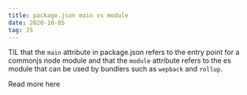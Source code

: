 ```yaml
---
title: package.json main vs module
date: 2020-10-05
tag: JS
---
```



TIL that the `main` attribute in package.json refers to the entry point for a commonjs node module
and that the `module` attribute refers to the es module that can be used by bundlers such as `wepback` and `rollup`.

<TextLink href="https://rollupjs.org/guide/en/#outputformat">
  Read more here
</TextLink>

